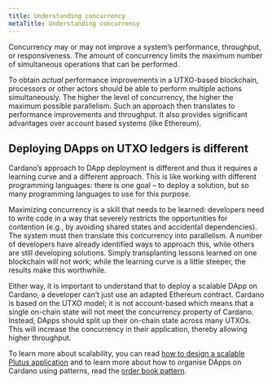 ```yaml
---
title: Understanding concurrency
metaTitle: Understanding concurrency
---
```


Concurrency may or may not improve a system’s performance, throughput, or
responsiveness. The amount of concurrency limits the maximum number of
simultaneous operations that can be performed.

To obtain _actual_ performance improvements in a UTXO-based blockchain,
processors or other actors should be able to perform multiple actions
simultaneously. The higher the level of concurrency, the higher the maximum
possible parallelism. Such an approach then translates to performance
improvements and throughput. It also provides significant advantages over
account based systems (like Ethereum).

## Deploying DApps on UTXO ledgers is different

Cardano’s approach to DApp deployment is different and thus it requires a
learning curve and a different approach. This is like working with different
programming languages: there is one goal – to deploy a solution, but so many
programming languages to use for this purpose.

Maximizing concurrency is a skill that needs to be learned: developers need to
write code in a way that severely restricts the opportunities for contention
(e.g., by avoiding shared states and accidental dependencies). The system must
then translate this concurrency into parallelism. A number of developers have
already identified ways to approach this, while others are still developing
solutions. Simply transplanting lessons learned on one blockchain will not work;
while the learning curve is a little steeper, the results make this worthwhile.

Either way, it is important to understand that to deploy a scalable DApp on
Cardano, a developer can’t just use an adapted Ethereum contract. Cardano is
based on the UTXO model; it is not account-based which means that a single
on-chain state will not meet the concurrency property of Cardano. Instead, DApps
should split up their on-chain state across many UTXOs. This will increase the
concurrency in their application, thereby allowing higher throughput.

To learn more about scalability, you can read
[how to design a scalable Plutus application](https://plutus.readthedocs.io/en/latest/plutus/howtos/writing-a-scalable-app.html)
and to learn more about how to organise DApps on Cardano using patterns, read
the
[order book pattern](https://plutus.readthedocs.io/en/latest/plutus/explanations/order-book-pattern.html).

